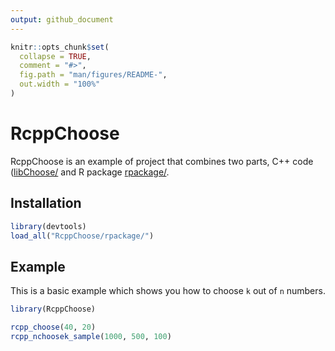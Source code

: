 ```yaml
---
output: github_document
---
```


<!-- README.md is generated from README.Rmd. Please edit that file -->

```r
knitr::opts_chunk$set(
  collapse = TRUE,
  comment = "#>",
  fig.path = "man/figures/README-",
  out.width = "100%"
)
```

# RcppChoose

<!-- badges: start -->
<!-- badges: end -->

RcppChoose is an example of project that combines two parts, 
C++ code ([libChoose/](libChoose/) and R package [rpackage/](rpackage/).

## Installation


``` r
library(devtools)
load_all("RcppChoose/rpackage/")
```

## Example

This is a basic example which shows you how to choose `k` out of `n` numbers.

```r
library(RcppChoose)

rcpp_choose(40, 20)
rcpp_nchoosek_sample(1000, 500, 100)
```

